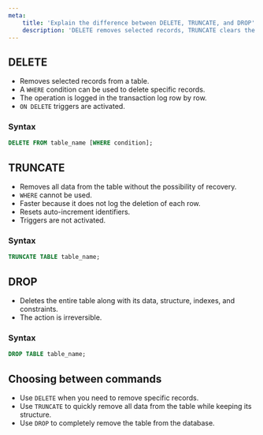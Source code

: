 ```yaml
---
meta:
    title: 'Explain the difference between DELETE, TRUNCATE, and DROP'
    description: 'DELETE removes selected records, TRUNCATE clears the entire table while preserving its structure, and DROP completely deletes the table. Learn the key differences between these commands.'
---
```


## DELETE

-   Removes selected records from a table.
-   A `WHERE` condition can be used to delete specific records.
-   The operation is logged in the transaction log row by row.
-   `ON DELETE` triggers are activated.

### Syntax

```sql
DELETE FROM table_name [WHERE condition];
```

## TRUNCATE

-   Removes all data from the table without the possibility of recovery.
-   `WHERE` cannot be used.
-   Faster because it does not log the deletion of each row.
-   Resets auto-increment identifiers.
-   Triggers are not activated.

### Syntax

```sql
TRUNCATE TABLE table_name;
```

## DROP

-   Deletes the entire table along with its data, structure, indexes, and constraints.
-   The action is irreversible.

### Syntax

```sql
DROP TABLE table_name;
```

## Choosing between commands

-   Use `DELETE` when you need to remove specific records.
-   Use `TRUNCATE` to quickly remove all data from the table while keeping its structure.
-   Use `DROP` to completely remove the table from the database.
